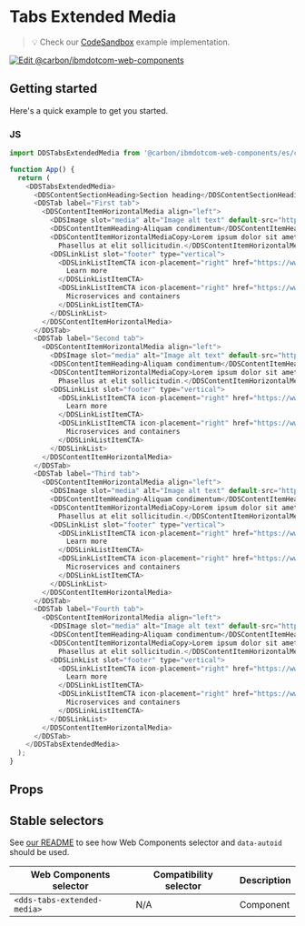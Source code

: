 
# Tabs Extended Media

> 💡 Check our
> [CodeSandbox](https://githubbox.com/carbon-design-system/carbon-for-ibm-dotcom/tree/v1/packages/web-components/examples/codesandbox/components-react/tabs-extended-media)
> example implementation.

[![Edit @carbon/ibmdotcom-web-components](https://codesandbox.io/static/img/play-codesandbox.svg)](https://githubbox.com/carbon-design-system/carbon-for-ibm-dotcom/tree/v1/packages/web-components/examples/codesandbox/components-react/tabs-extended-media)

## Getting started

Here's a quick example to get you started.

### JS

```javascript
import DDSTabsExtendedMedia from '@carbon/ibmdotcom-web-components/es/components-react/tabs-extended-media/tabs-extended-media.js';

function App() {
  return (
    <DDSTabsExtendedMedia>
      <DDSContentSectionHeading>Section heading</DDSContentSectionHeading>
      <DDSTab label="First tab">
        <DDSContentItemHorizontalMedia align="left">
          <DDSImage slot="media" alt="Image alt text" default-src="https://fpoimg.com/672x378?text=16:9&bg_color=ee5396&text_color=161616"></DDSImage>
          <DDSContentItemHeading>Aliquam condimentum</DDSContentItemHeading>
          <DDSContentItemHorizontalMediaCopy>Lorem ipsum dolor sit amet, _consectetur_ adipiscing elit. Aenean et ultricies est. Mauris iaculis eget dolor nec hendrerit.
            Phasellus at elit sollicitudin.</DDSContentItemHorizontalMediaCopy>
          <DDSLinkList slot="footer" type="vertical">
            <DDSLinkListItemCTA icon-placement="right" href="https://www.ibm.com" cta-type="local">
              Learn more
            </DDSLinkListItemCTA>
            <DDSLinkListItemCTA icon-placement="right" href="https://www.ibm.com" cta-type="external">
              Microservices and containers
            </DDSLinkListItemCTA>
          </DDSLinkList>
        </DDSContentItemHorizontalMedia>
      </DDSTab>
      <DDSTab label="Second tab">
        <DDSContentItemHorizontalMedia align="left">
          <DDSImage slot="media" alt="Image alt text" default-src="https://fpoimg.com/672x378?text=16:9&bg_color=ee5396&text_color=161616"></DDSImage>
          <DDSContentItemHeading>Aliquam condimentum</DDSContentItemHeading>
          <DDSContentItemHorizontalMediaCopy>Lorem ipsum dolor sit amet, _consectetur_ adipiscing elit. Aenean et ultricies est. Mauris iaculis eget dolor nec hendrerit.
            Phasellus at elit sollicitudin.</DDSContentItemHorizontalMediaCopy>
          <DDSLinkList slot="footer" type="vertical">
            <DDSLinkListItemCTA icon-placement="right" href="https://www.ibm.com" cta-type="local">
              Learn more
            </DDSLinkListItemCTA>
            <DDSLinkListItemCTA icon-placement="right" href="https://www.ibm.com" cta-type="external">
              Microservices and containers
            </DDSLinkListItemCTA>
          </DDSLinkList>
        </DDSContentItemHorizontalMedia>
      </DDSTab>
      <DDSTab label="Third tab">
        <DDSContentItemHorizontalMedia align="left">
          <DDSImage slot="media" alt="Image alt text" default-src="https://fpoimg.com/672x378?text=16:9&bg_color=ee5396&text_color=161616"></DDSImage>
          <DDSContentItemHeading>Aliquam condimentum</DDSContentItemHeading>
          <DDSContentItemHorizontalMediaCopy>Lorem ipsum dolor sit amet, _consectetur_ adipiscing elit. Aenean et ultricies est. Mauris iaculis eget dolor nec hendrerit.
            Phasellus at elit sollicitudin.</DDSContentItemHorizontalMediaCopy>
          <DDSLinkList slot="footer" type="vertical">
            <DDSLinkListItemCTA icon-placement="right" href="https://www.ibm.com" cta-type="local">
              Learn more
            </DDSLinkListItemCTA>
            <DDSLinkListItemCTA icon-placement="right" href="https://www.ibm.com" cta-type="external">
              Microservices and containers
            </DDSLinkListItemCTA>
          </DDSLinkList>
        </DDSContentItemHorizontalMedia>
      </DDSTab>
      <DDSTab label="Fourth tab">
        <DDSContentItemHorizontalMedia align="left">
          <DDSImage slot="media" alt="Image alt text" default-src="https://fpoimg.com/672x378?text=16:9&bg_color=ee5396&text_color=161616"></DDSImage>
          <DDSContentItemHeading>Aliquam condimentum</DDSContentItemHeading>
          <DDSContentItemHorizontalMediaCopy>Lorem ipsum dolor sit amet, _consectetur_ adipiscing elit. Aenean et ultricies est. Mauris iaculis eget dolor nec hendrerit.
            Phasellus at elit sollicitudin.</DDSContentItemHorizontalMediaCopy>
          <DDSLinkList slot="footer" type="vertical">
            <DDSLinkListItemCTA icon-placement="right" href="https://www.ibm.com" cta-type="local">
              Learn more
            </DDSLinkListItemCTA>
            <DDSLinkListItemCTA icon-placement="right" href="https://www.ibm.com" cta-type="external">
              Microservices and containers
            </DDSLinkListItemCTA>
          </DDSLinkList>
        </DDSContentItemHorizontalMedia>
      </DDSTab>
    </DDSTabsExtendedMedia>
  );
}
```

## Props

<Props of={PropTypesRef} />

## Stable selectors

See [our README](https://github.com/carbon-design-system/carbon-for-ibm-dotcom/tree/v1/packages/web-components#stable-selectors-for-analytics-and-integratione2e-testing-in-web-components) to see how Web Components selector and `data-autoid` should be used.

| Web Components selector            | Compatibility selector | Description |
| ---------------------------------- | ---------------------- | ----------- |
| `<dds-tabs-extended-media>`        | N/A                    | Component   |

<Description markdown={contributing} />

